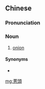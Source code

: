{{also|葱头|葱頭}}
==Chinese==
{{zh-forms|s=葱头|t2=葱頭}}

===Pronunciation===
{{zh-pron
|m=cōngtóu
|c=cung1 tau4
|mn=chhang-thâu
|cat=n
}}

===Noun===
{{zh-noun}}

# [[onion]]

====Synonyms====
* {{zh-l|洋蔥}}

{{zh-cat|Vegetables}}

[[mg:蔥頭]]